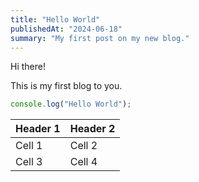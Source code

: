 ```yaml
---
title: "Hello World"
publishedAt: "2024-06-18"
summary: "My first post on my new blog."
---
```


Hi there!

This is my first blog to you.
```jsx
console.log("Hello World");
```

| Header 1 | Header 2 |
| -------- | -------- |
| Cell 1   | Cell 2   |
| Cell 3   | Cell 4   |
